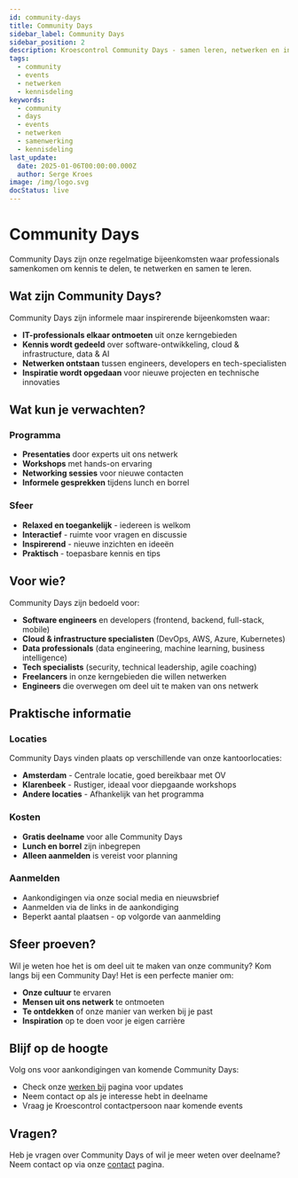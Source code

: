 ```yaml
---
id: community-days
title: Community Days
sidebar_label: Community Days
sidebar_position: 2
description: Kroescontrol Community Days - samen leren, netwerken en inspireren
tags:
  - community
  - events
  - netwerken
  - kennisdeling
keywords:
  - community
  - days
  - events
  - netwerken
  - samenwerking
  - kennisdeling
last_update:
  date: 2025-01-06T00:00:00.000Z
  author: Serge Kroes
image: /img/logo.svg
docStatus: live
---
```


# Community Days

Community Days zijn onze regelmatige bijeenkomsten waar professionals samenkomen om kennis te delen, te netwerken en samen te leren.

## Wat zijn Community Days?

Community Days zijn informele maar inspirerende bijeenkomsten waar:
- **IT-professionals elkaar ontmoeten** uit onze kerngebieden
- **Kennis wordt gedeeld** over software-ontwikkeling, cloud & infrastructure, data & AI
- **Netwerken ontstaan** tussen engineers, developers en tech-specialisten  
- **Inspiratie wordt opgedaan** voor nieuwe projecten en technische innovaties

## Wat kun je verwachten?

### Programma
- **Presentaties** door experts uit ons netwerk
- **Workshops** met hands-on ervaring
- **Networking sessies** voor nieuwe contacten
- **Informele gesprekken** tijdens lunch en borrel

### Sfeer
- **Relaxed en toegankelijk** - iedereen is welkom
- **Interactief** - ruimte voor vragen en discussie
- **Inspirerend** - nieuwe inzichten en ideeën
- **Praktisch** - toepasbare kennis en tips

## Voor wie?

Community Days zijn bedoeld voor:
- **Software engineers** en developers (frontend, backend, full-stack, mobile)
- **Cloud & infrastructure specialisten** (DevOps, AWS, Azure, Kubernetes)
- **Data professionals** (data engineering, machine learning, business intelligence)
- **Tech specialists** (security, technical leadership, agile coaching)
- **Freelancers** in onze kerngebieden die willen netwerken
- **Engineers** die overwegen om deel uit te maken van ons netwerk

## Praktische informatie

### Locaties
Community Days vinden plaats op verschillende van onze kantoorlocaties:
- **Amsterdam** - Centrale locatie, goed bereikbaar met OV
- **Klarenbeek** - Rustiger, ideaal voor diepgaande workshops
- **Andere locaties** - Afhankelijk van het programma

### Kosten
- **Gratis deelname** voor alle Community Days
- **Lunch en borrel** zijn inbegrepen
- **Alleen aanmelden** is vereist voor planning

### Aanmelden
- Aankondigingen via onze social media en nieuwsbrief
- Aanmelden via de links in de aankondiging
- Beperkt aantal plaatsen - op volgorde van aanmelding

## Sfeer proeven?

Wil je weten hoe het is om deel uit te maken van onze community? Kom langs bij een Community Day! Het is een perfecte manier om:
- **Onze cultuur** te ervaren
- **Mensen uit ons netwerk** te ontmoeten  
- **Te ontdekken** of onze manier van werken bij je past
- **Inspiration** op te doen voor je eigen carrière

## Blijf op de hoogte

Volg ons voor aankondigingen van komende Community Days:
- Check onze [werken bij](/public/werken-bij/) pagina voor updates
- Neem contact op als je interesse hebt in deelname
- Vraag je Kroescontrol contactpersoon naar komende events

## Vragen?

Heb je vragen over Community Days of wil je meer weten over deelname? Neem contact op via onze [contact](/public/contact) pagina.